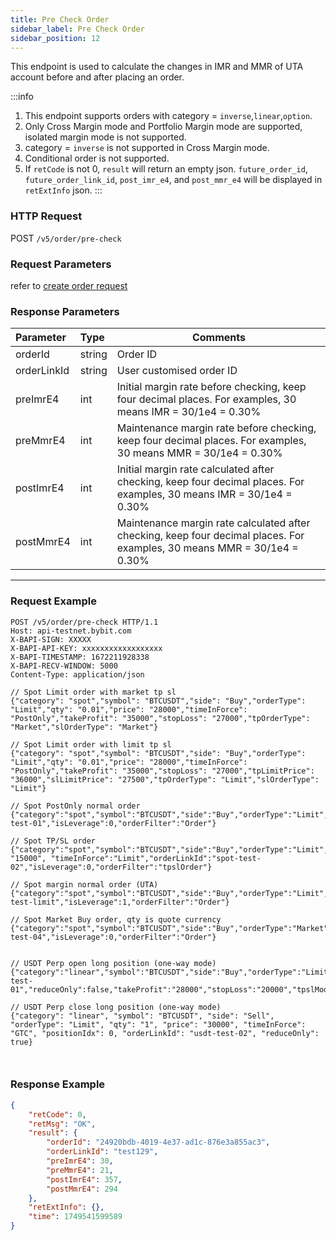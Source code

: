 ```yaml
---
title: Pre Check Order
sidebar_label: Pre Check Order
sidebar_position: 12
---
```

This endpoint is used to calculate the changes in IMR and MMR of UTA account before and after placing an order.

:::info
1. This endpoint supports orders with category = `inverse`,`linear`,`option`. <br/>
2. Only Cross Margin mode and Portfolio Margin mode are supported, isolated margin mode is not supported.<br/>
3. category = `inverse` is not supported in Cross Margin mode.<br/>
4. Conditional order is not supported.<br/>
5. If `retCode` is not 0, `result` will return an empty json. `future_order_id`, `future_order_link_id`, `post_imr_e4`, and `post_mmr_e4` will be displayed in `retExtInfo` json.
:::

### HTTP Request
POST `/v5/order/pre-check`

### Request Parameters
refer to [create order request](../order/create-order#request-parameters)

### Response Parameters
| Parameter | Type | Comments|
|:----- |:-----|----- |
|orderId |string |Order ID |
|orderLinkId |string |User customised order ID |
|preImrE4 |int |Initial margin rate before checking, keep four decimal places. For examples, 30 means IMR = 30/1e4 = 0.30%|
|preMmrE4 |int |Maintenance margin rate before checking, keep four decimal places. For examples, 30 means MMR = 30/1e4 = 0.30%|
|postImrE4 |int |Initial margin rate calculated after checking, keep four decimal places. For examples, 30 means IMR = 30/1e4 = 0.30%|
|postMmrE4 |int |Maintenance margin rate calculated after checking, keep four decimal places. For examples, 30 means MMR = 30/1e4 = 0.30%|
---

### Request Example

<Tabs groupId="programming-languages">
<TabItem value="http" label="HTTP">

```http
POST /v5/order/pre-check HTTP/1.1
Host: api-testnet.bybit.com
X-BAPI-SIGN: XXXXX
X-BAPI-API-KEY: xxxxxxxxxxxxxxxxxx
X-BAPI-TIMESTAMP: 1672211928338
X-BAPI-RECV-WINDOW: 5000
Content-Type: application/json

// Spot Limit order with market tp sl
{"category": "spot","symbol": "BTCUSDT","side": "Buy","orderType": "Limit","qty": "0.01","price": "28000","timeInForce": "PostOnly","takeProfit": "35000","stopLoss": "27000","tpOrderType": "Market","slOrderType": "Market"}

// Spot Limit order with limit tp sl
{"category": "spot","symbol": "BTCUSDT","side": "Buy","orderType": "Limit","qty": "0.01","price": "28000","timeInForce": "PostOnly","takeProfit": "35000","stopLoss": "27000","tpLimitPrice": "36000","slLimitPrice": "27500","tpOrderType": "Limit","slOrderType": "Limit"}

// Spot PostOnly normal order
{"category":"spot","symbol":"BTCUSDT","side":"Buy","orderType":"Limit","qty":"0.1","price":"15600","timeInForce":"PostOnly","orderLinkId":"spot-test-01","isLeverage":0,"orderFilter":"Order"}

// Spot TP/SL order
{"category":"spot","symbol":"BTCUSDT","side":"Buy","orderType":"Limit","qty":"0.1","price":"15600","triggerPrice": "15000", "timeInForce":"Limit","orderLinkId":"spot-test-02","isLeverage":0,"orderFilter":"tpslOrder"}

// Spot margin normal order (UTA)
{"category":"spot","symbol":"BTCUSDT","side":"Buy","orderType":"Limit","qty":"0.1","price":"15600","timeInForce":"GTC","orderLinkId":"spot-test-limit","isLeverage":1,"orderFilter":"Order"}

// Spot Market Buy order, qty is quote currency
{"category":"spot","symbol":"BTCUSDT","side":"Buy","orderType":"Market","qty":"200","timeInForce":"IOC","orderLinkId":"spot-test-04","isLeverage":0,"orderFilter":"Order"}


// USDT Perp open long position (one-way mode)
{"category":"linear","symbol":"BTCUSDT","side":"Buy","orderType":"Limit","qty":"1","price":"25000","timeInForce":"GTC","positionIdx":0,"orderLinkId":"usdt-test-01","reduceOnly":false,"takeProfit":"28000","stopLoss":"20000","tpslMode":"Partial","tpOrderType":"Limit","slOrderType":"Limit","tpLimitPrice":"27500","slLimitPrice":"20500"}

// USDT Perp close long position (one-way mode)
{"category": "linear", "symbol": "BTCUSDT", "side": "Sell", "orderType": "Limit", "qty": "1", "price": "30000", "timeInForce": "GTC", "positionIdx": 0, "orderLinkId": "usdt-test-02", "reduceOnly": true}
```

</TabItem>
<TabItem value="python" label="Python">

```python

```

</TabItem>

<TabItem value="Node" label="Node.js">

```n4js

```

</TabItem>
</Tabs>



### Response Example

```json
{
    "retCode": 0,
    "retMsg": "OK",
    "result": {
        "orderId": "24920bdb-4019-4e37-ad1c-876e3a855ac3",
        "orderLinkId": "test129",
        "preImrE4": 30,
        "preMmrE4": 21,
        "postImrE4": 357,
        "postMmrE4": 294
    },
    "retExtInfo": {},
    "time": 1749541599589
}
```
